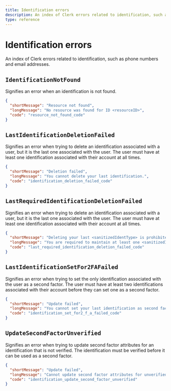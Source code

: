 ```yaml
---
title: Identification errors
description: An index of Clerk errors related to identification, such as phone numbers and email addresses.
type: reference
---
```


# Identification errors

An index of Clerk errors related to identification, such as phone numbers and email addresses.

## `IdentificationNotFound`

Signifies an error when an identification is not found.

```json
{
  "shortMessage": "Resource not found",
  "longMessage": "No resource was found for ID <resourceID>",
  "code": "resource_not_found_code"
}
```

## <code>LastIdentification<wbr />DeletionFailed</code>

Signifies an error when trying to delete an identification associated with a user, but it is the last one associated with the user. The user must have at least one identification associated with their account at all times.

```json
{
  "shortMessage": "Deletion failed",
  "longMessage": "You cannot delete your last identification.",
  "code": "identification_deletion_failed_code"
}
```

## <code>LastRequiredIdentification<wbr />DeletionFailed</code>

Signifies an error when trying to delete an identification associated with a user, but it is the last one associated with the user. The user must have at least one identification associated with their account at all times.

```json
{
  "shortMessage": "Deleting your last <sanitizedIdentType> is prohibited",
  "longMessage": "You are required to maintain at least one <sanitizedIdentType> in your account at all times",
  "code": "last_required_identification_deletion_failed_code"
}
```

## <code>LastIdentificationSet<wbr />For2FAFailed</code>

Signifies an error when trying to set the only identification associated with the user as a second factor. The user must have at least two identifications associated with their account before they can set one as a second factor.

```json
{
  "shortMessage": "Update failed",
  "longMessage": "You cannot set your last identification as second factor.",
  "code": "identification_set_for2_f_a_failed_code"
}
```

## <code>UpdateSecondFactor<wbr />Unverified</code>

Signifies an error when trying to update second factor attributes for an identification that is not verified. The identification must be verified before it can be used as a second factor.

```json
{
  "shortMessage": "Update failed",
  "longMessage": "Cannot update second factor attributes for unverified identification",
  "code": "identification_update_second_factor_unverified"
}
```
